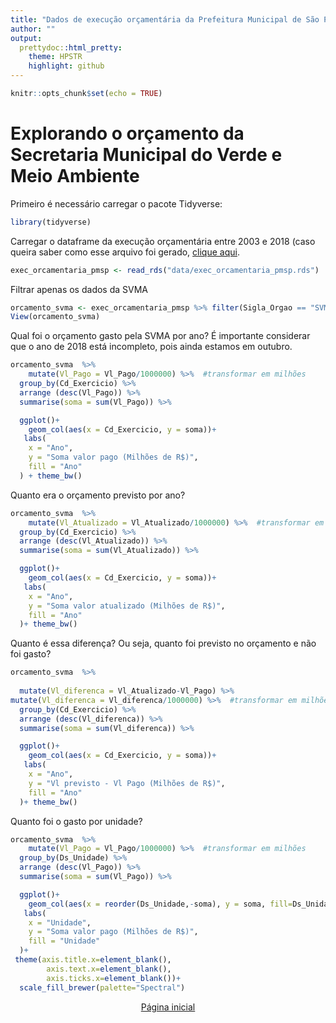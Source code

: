 ```yaml
---
title: "Dados de execução orçamentária da Prefeitura Municipal de São Paulo utilizando R"
author: ""
output:
  prettydoc::html_pretty:
    theme: HPSTR
    highlight: github
---
```


```r
knitr::opts_chunk$set(echo = TRUE)
```
# Explorando o orçamento da Secretaria Municipal do Verde e Meio Ambiente


Primeiro é necessário carregar o pacote Tidyverse:
```r
library(tidyverse)

```
Carregar o dataframe da execução orçamentária entre 2003 e 2018 (caso queira saber como esse arquivo foi gerado, [clique aqui](preparardados.html).
```r
exec_orcamentaria_pmsp <- read_rds("data/exec_orcamentaria_pmsp.rds")
```

 Filtrar apenas os dados da SVMA

```r
orcamento_svma <- exec_orcamentaria_pmsp %>% filter(Sigla_Orgao == "SVMA")
View(orcamento_svma)
```


Qual foi o orçamento gasto pela SVMA por ano?
É importante considerar que o ano de 2018 está incompleto, pois ainda estamos em outubro.
```r
orcamento_svma  %>% 
    mutate(Vl_Pago = Vl_Pago/1000000) %>%  #transformar em milhões
  group_by(Cd_Exercicio) %>%  
  arrange (desc(Vl_Pago)) %>% 
  summarise(soma = sum(Vl_Pago)) %>% 

  ggplot()+
    geom_col(aes(x = Cd_Exercicio, y = soma))+
   labs(
    x = "Ano", 
    y = "Soma valor pago (Milhões de R$)",
    fill = "Ano"
  ) + theme_bw()
```


Quanto era o orçamento previsto por ano? 

```r
orcamento_svma  %>% 
    mutate(Vl_Atualizado = Vl_Atualizado/1000000) %>%  #transformar em milhões
  group_by(Cd_Exercicio) %>%  
  arrange (desc(Vl_Atualizado)) %>% 
  summarise(soma = sum(Vl_Atualizado)) %>% 

  ggplot()+
    geom_col(aes(x = Cd_Exercicio, y = soma))+
   labs(
    x = "Ano", 
    y = "Soma valor atualizado (Milhões de R$)",
    fill = "Ano"
  )+ theme_bw()
```


Quanto é essa diferença? Ou seja, quanto foi previsto no orçamento e não foi gasto?

```r
orcamento_svma  %>% 
    
  mutate(Vl_diferenca = Vl_Atualizado-Vl_Pago) %>% 
mutate(Vl_diferenca = Vl_diferenca/1000000) %>%  #transformar em milhões
  group_by(Cd_Exercicio) %>%  
  arrange (desc(Vl_diferenca)) %>% 
  summarise(soma = sum(Vl_diferenca)) %>% 

  ggplot()+
    geom_col(aes(x = Cd_Exercicio, y = soma))+
   labs(
    x = "Ano", 
    y = "Vl previsto - Vl Pago (Milhões de R$)",
    fill = "Ano"
  )+ theme_bw()
```


Quanto foi o gasto por unidade?
```r
orcamento_svma  %>% 
    mutate(Vl_Pago = Vl_Pago/1000000) %>%  #transformar em milhões
  group_by(Ds_Unidade) %>%  
  arrange (desc(Vl_Pago)) %>% 
  summarise(soma = sum(Vl_Pago)) %>% 

  ggplot()+
    geom_col(aes(x = reorder(Ds_Unidade,-soma), y = soma, fill=Ds_Unidade))+
   labs(
    x = "Unidade", 
    y = "Soma valor pago (Milhões de R$)",
    fill = "Unidade"
  )+
 theme(axis.title.x=element_blank(),
        axis.text.x=element_blank(),
        axis.ticks.x=element_blank())+
  scale_fill_brewer(palette="Spectral")

```



<center>[Página inicial](index.html)
</center>
